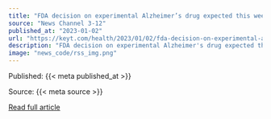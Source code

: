 ```yaml
---
title: "FDA decision on experimental Alzheimer’s drug expected this week"
source: "News Channel 3-12"
published_at: "2023-01-02"
url: "https://keyt.com/health/2023/01/02/fda-decision-on-experimental-alzheimers-drug-expected-this-week/"
description: "FDA decision on experimental Alzheimer's drug expected this weekThe post FDA decision on experimental Alzheimer&#8217;s drug expected this week appeared first on News Channel 3-12."
image: "news_code/rss_img.png"
---
```



  Published: {{< meta published_at >}}
  

  Source: {{< meta source >}}
  

  [Read full article]({{< meta url >}})
  


